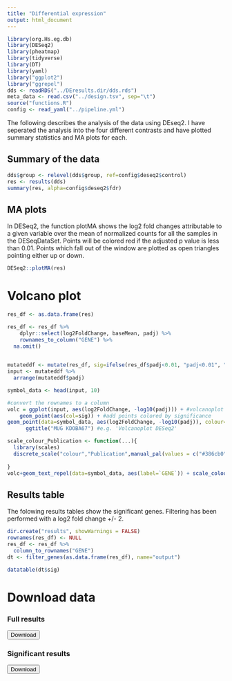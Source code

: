 ```yaml
---
title: "Differential expression"
output: html_document
---
```


```r
library(org.Hs.eg.db)
library(DESeq2)
library(pheatmap)
library(tidyverse)
library(DT)
library(yaml)
library("ggplot2")
library("ggrepel") 
dds <- readRDS("../DEresults.dir/dds.rds")
meta_data <- read.csv("../design.tsv", sep="\t")
source("functions.R")
config <- read_yaml("../pipeline.yml")
```


The following describes the analysis of the data using DEseq2. I have seperated the analysis into the four different contrasts and have plotted summary statistics and MA plots for each.  


## Summary of the data 

```r
dds$group <- relevel(dds$group, ref=config$deseq2$control)
res <- results(dds)
summary(res, alpha=config$deseq2$fdr)
```


## MA plots 

In DESeq2, the function plotMA shows the log2 fold changes attributable to a given variable over the mean of normalized counts for all the samples in the DESeqDataSet. Points will be colored red if the adjusted p value is less than 0.01. Points which fall out of the window are plotted as open triangles pointing either up or down.

```r
DESeq2::plotMA(res)
```

# Volcano plot

```r

res_df <- as.data.frame(res)

res_df <- res_df %>% 
    dplyr::select(log2FoldChange, baseMean, padj) %>% 
    rownames_to_column("GENE") %>% 
  na.omit()
  

mutateddf <- mutate(res_df, sig=ifelse(res_df$padj<0.01, "padj<0.01", "Not Sig")) #Will have different colors depending on significance
input <- mutateddf %>% 
  arrange(mutateddf$padj)

symbol_data <- head(input, 10)

#convert the rownames to a column
volc = ggplot(input, aes(log2FoldChange, -log10(padj))) + #volcanoplot with log2Foldchange versus pvalue
    geom_point(aes(col=sig)) + #add points colored by significance
geom_point(data=symbol_data, aes(log2FoldChange, -log10(padj)), colour="red") +
      ggtitle("MUG KDOBA67") #e.g. 'Volcanoplot DESeq2'

scale_colour_Publication <- function(...){
  library(scales)
  discrete_scale("colour","Publication",manual_pal(values = c("#386cb0","#fdb462","#7fc97f","#ef3b2c","#662506","#a6cee3","#fb9a99","#984ea3","#ffff33")), ...)
  
}
volc+geom_text_repel(data=symbol_data, aes(label=`GENE`)) + scale_colour_Publication() + theme_bw()#adding text for the genes

```


## Results table

The folowing results tables show the significant genes. Filtering has been performed with a log2 fold change +/- 2.

```r
dir.create("results", showWarnings = FALSE)
rownames(res_df) <- NULL
res_df <- res_df %>% 
  column_to_rownames("GENE")
dt <- filter_genes(as.data.frame(res_df), name="output")

datatable(dt$sig)
```

# Download data

### Full results
<a href="results/output_res.csv" download="results/output_res.csv"><button class="btn"><i class="fa fa-download"></i> Download</button></a>

### Significant results
<a href="results/output_sig.csv" download="results/output_sig.csv"><button class="btn"><i class="fa fa-download"></i> Download</button></a>
